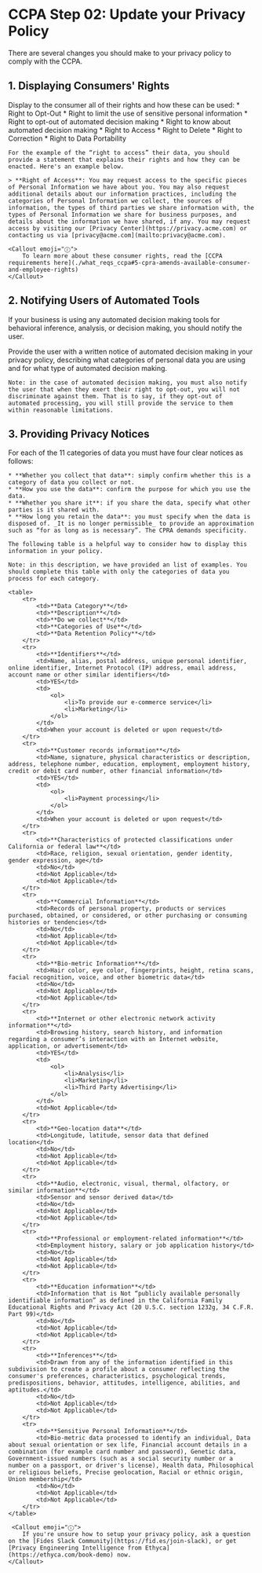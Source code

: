 
# CCPA Step 02: Update your Privacy Policy


There are several changes you should make to your privacy policy to comply with the CCPA.

## 1. Displaying Consumers' Rights

 Display to the consumer all of their rights and how these can be used:
    * Right to Opt-Out
    * Right to limit the use of sensitive personal information
    * Right to opt-out of automated decision making
    * Right to know about automated decision making
    * Right to Access
    * Right to Delete
    * Right to Correction
    * Right to Data Portability
    
    For the example of the “right to access” their data, you should provide a statement that explains their rights and how they can be enacted. Here's an example below.
    
    > **Right of Access**: You may request access to the specific pieces of Personal Information we have about you. You may also request additional details about our information practices, including the categories of Personal Information we collect, the sources of information, the types of third parties we share information with, the types of Personal Information we share for business purposes, and details about the information we have shared, if any. You may request access by visiting our [Privacy Center](https://privacy.acme.com) or contacting us via [privacy@acme.com](mailto:privacy@acme.com).

    <Callout emoji="ⓘ">
        To learn more about these consumer rights, read the [CCPA requirements here](./what_reqs_ccpa#5-cpra-amends-available-consumer-and-employee-rights)
    </Callout>

## 2. Notifying Users of Automated Tools

If your business is using any automated decision making tools for behavioral inference, analysis, or decision making, you should notify the user.

   Provide the user with a written notice of automated decision making in your privacy policy, describing what categories of personal data you are using and for what type of automated decision making.


    Note: in the case of automated decision making, you must also notify the user that when they exert their right to opt-out, you will not discriminate against them. That is to say, if they opt-out of automated processing, you will still provide the service to them within reasonable limitations.



## 3. Providing Privacy Notices

For each of the 11 categories of data you must have four clear notices as follows:

    * **Whether you collect that data**: simply confirm whether this is a category of data you collect or not.
    * **How you use the data**: confirm the purpose for which you use the data.
    * **Whether you share it**: if you share the data, specify what other parties is it shared with.
    * **How long you retain the data**: you must specify when the data is disposed of. _It is no longer permissible_ to provide an approximation such as “for as long as is necessary”. The CPRA demands specificity.

    The following table is a helpful way to consider how to display this information in your policy.

    Note: in this description, we have provided an list of examples. You should complete this table with only the categories of data you process for each category.

    <table>
		<tr>
			<td>**Data Category**</td>
			<td>**Description**</td>
			<td>**Do we collect**</td>
			<td>**Categories of Use**</td>
			<td>**Data Retention Policy**</td>
		</tr>
		<tr>
			<td>**Identifiers**</td>
			<td>Name, alias, postal address, unique personal identifier, online identifier, Internet Protocol (IP) address, email address, account name or other similar identifiers</td>
			<td>YES</td>
			<td>
				<ol>
					<li>To provide our e-commerce service</li>
					<li>Marketing</li>
				</ol>
			</td>
			<td>When your account is deleted or upon request</td>
		</tr>
		<tr>
			<td>**Customer records information**</td>
			<td>Name, signature, physical characteristics or description, address, telephone number, education, employment, employment history, credit or debit card number, other financial information</td>
			<td>YES</td>
			<td>
				<ol>
					<li>Payment processing</li>
				</ol>
			</td>
			<td>When your account is deleted or upon request</td>
		</tr>
		<tr>
			<td>**Characteristics of protected classifications under California or federal law**</td>
			<td>Race, religion, sexual orientation, gender identity, gender expression, age</td>
			<td>No</td>
			<td>Not Applicable</td>
			<td>Not Applicable</td>
		</tr>
		<tr>
			<td>**Commercial Information**</td>
			<td>Records of personal property, products or services purchased, obtained, or considered, or other purchasing or consuming histories or tendencies</td>
			<td>No</td>
			<td>Not Applicable</td>
			<td>Not Applicable</td>
		</tr>
		<tr>
			<td>**Bio-metric Information**</td>
			<td>Hair color, eye color, fingerprints, height, retina scans, facial recognition, voice, and other biometric data</td>
			<td>No</td>
			<td>Not Applicable</td>
			<td>Not Applicable</td>
		</tr>
		<tr>
			<td>**Internet or other electronic network activity information**</td>
			<td>Browsing history, search history, and information regarding a consumer’s interaction with an Internet website, application, or advertisement</td>
			<td>YES</td>
			<td>
				<ol>
					<li>Analysis</li>
					<li>Marketing</li>
					<li>Third Party Advertising</li>
				</ol>
			</td>
			<td>Not Applicable</td>
		</tr>
		<tr>
			<td>**Geo-location data**</td>
			<td>Longitude, latitude, sensor data that defined location</td>
			<td>No</td>
			<td>Not Applicable</td>
			<td>Not Applicable</td>
		</tr>
		<tr>
			<td>**Audio, electronic, visual, thermal, olfactory, or similar information**</td>
			<td>Sensor and sensor derived data</td>
			<td>No</td>
			<td>Not Applicable</td>
			<td>Not Applicable</td>
		</tr>
		<tr>
			<td>**Professional or employment-related information**</td>
			<td>Employment history, salary or job application history</td>
			<td>No</td>
			<td>Not Applicable</td>
			<td>Not Applicable</td>
		</tr>
		<tr>
			<td>**Education information**</td>
			<td>Information that is Not “publicly available personally identifiable information” as defined in the California Family Educational Rights and Privacy Act (20 U.S.C. section 1232g, 34 C.F.R. Part 99)</td>
			<td>No</td>
			<td>Not Applicable</td>
			<td>Not Applicable</td>
		</tr>
		<tr>
			<td>**Inferences**</td>
			<td>Drawn from any of the information identified in this subdivision to create a profile about a consumer reflecting the consumer's preferences, characteristics, psychological trends, predispositions, behavior, attitudes, intelligence, abilities, and aptitudes.</td>
			<td>No</td>
			<td>Not Applicable</td>
			<td>Not Applicable</td>
		</tr>
		<tr>
			<td>**Sensitive Personal Information**</td>
			<td>Bio-metric data processed to identify an individual, Data about sexual orientation or sex life, Financial account details in a combination (for example card number and password), Genetic data, Government-issued numbers (such as a social security number or a number on a passport, or driver's license), Health data, Philosophical or religious beliefs, Precise geolocation, Racial or ethnic origin, Union membership</td>
			<td>No</td>
			<td>Not Applicable</td>
			<td>Not Applicable</td>
		</tr>
	</table>

	 <Callout emoji="ⓘ">
        If you're unsure how to setup your privacy policy, ask a question on the [Fides Slack Community](https://fid.es/join-slack), or get [Privacy Engineering Intelligence from Ethyca](https://ethyca.com/book-demo) now.
    </Callout>